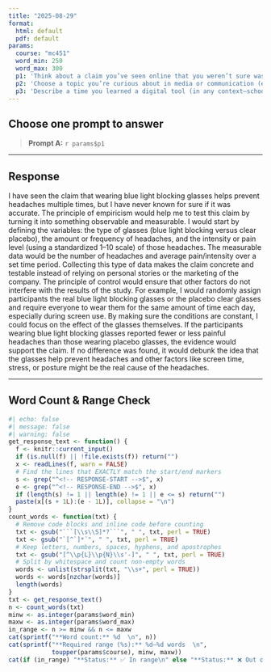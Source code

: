 ```yaml
---
title: "2025-08-29"
format:
  html: default
  pdf: default
params:
  course: "mc451"
  word_min: 250
  word_max: 300
  p1: 'Think about a claim you’ve seen online that you weren’t sure was true. How would the principles of empiricism and control help you design a study to test whether it was accurate?'
  p2: 'Choose a topic you’re curious about in media or communication (e.g., the effect of streaming on movie watching, how politicians use TikTok, portrayals of families on TV). Write a specific research question about it. Then, briefly describe what you would do in each of the five stages of the research workflow (Conceptualization, Design, Data Collection, Data Analysis, Communication) to answer it.'
  p3: 'Describe a time you learned a digital tool (in any context—school, work, a hobby) without really understanding the reasoning behind what you were doing. How might knowing the "why"—the tool-agnostic principles—have helped you use it more effectively, solve problems, or even choose a better tool for the task?'
---
```


## Choose **one** prompt to answer

> **Prompt A:** `r params$p1`

------------------------------------------------------------------------

## Response

<!-- RESPONSE-START -->

I have seen the claim that wearing blue light blocking glasses helps prevent headaches multiple times, but I have never known for sure if it was accurate. The principle of empiricism would help me to test this claim by turning it into something observable and measurable. I would start by defining the variables: the type of glasses (blue light blocking versus clear placebo), the amount or frequency of headaches, and the intensity or pain level (using a standardized 1–10 scale) of those headaches. The measurable data would be the number of headaches and average pain/intensity over a set time period. Collecting this type of data makes the claim concrete and testable instead of relying on personal stories or the marketing of the company. The principle of control would ensure that other factors do not interfere with the results of the study. For example, I would randomly assign participants the real blue light blocking glasses or the placebo clear glasses and require everyone to wear them for the same amount of time each day, especially during screen use. By making sure the conditions are constant, I could focus on the effect of the glasses themselves. If the participants wearing blue light blocking glasses reported fewer or less painful headaches than those wearing placebo glasses, the evidence would support the claim. If no difference was found, it would debunk the idea that the glasses help prevent headaches and other factors like screen time, stress, or posture might be the real cause of the headaches.

<!-- RESPONSE-END -->

------------------------------------------------------------------------

## Word Count & Range Check

```r
#| echo: false
#| message: false
#| warning: false
get_response_text <- function() {
  f <- knitr::current_input()
  if (is.null(f) || !file.exists(f)) return("")
  x <- readLines(f, warn = FALSE)
  # Find the lines that EXACTLY match the start/end markers
  s <- grep("^<!-- RESPONSE-START -->$", x)
  e <- grep("^<!-- RESPONSE-END -->$", x)
  if (length(s) != 1 || length(e) != 1 || e <= s) return("")
  paste(x[(s + 1L):(e - 1L)], collapse = "\n")
}
count_words <- function(txt) {
  # Remove code blocks and inline code before counting
  txt <- gsub("```[\\s\\S]*?```", " ", txt, perl = TRUE)
  txt <- gsub("`[^`]*`", " ", txt, perl = TRUE)
  # Keep letters, numbers, spaces, hyphens, and apostrophes
  txt <- gsub("[^\\p{L}\\p{N}\\s'-]", " ", txt, perl = TRUE)
  # Split by whitespace and count non-empty words
  words <- unlist(strsplit(txt, "\\s+", perl = TRUE))
  words <- words[nzchar(words)]
  length(words)
}
txt <- get_response_text()
n <- count_words(txt)
minw <- as.integer(params$word_min)
maxw <- as.integer(params$word_max)
in_range <- n >= minw && n <= maxw
cat(sprintf("**Word count:** %d  \n", n))
cat(sprintf("**Required range (%s):** %d–%d words  \n",
            toupper(params$course), minw, maxw))
cat(if (in_range) "**Status:** ✅ In range\n" else "**Status:** ❌ Out of range\n")
```
